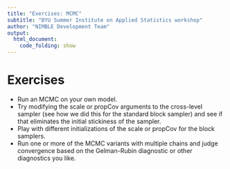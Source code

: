 ```yaml
---
title: "Exercises: MCMC"
subtitle: "BYU Summer Institute on Applied Statistics workshop"
author: "NIMBLE Development Team"
output:
  html_document:
    code_folding: show
---
```


# Exercises

 - Run an MCMC on your own model.
 - Try modifying the scale or propCov arguments to the cross-level sampler (see how we did this for the standard block sampler) and see if that eliminates the initial stickiness of the sampler.
 - Play with different initializations of the scale or propCov for the block samplers.
 - Run one or more of the MCMC variants with multiple chains and judge convergence based on the Gelman-Rubin diagnostic or other diagnostics you like.


